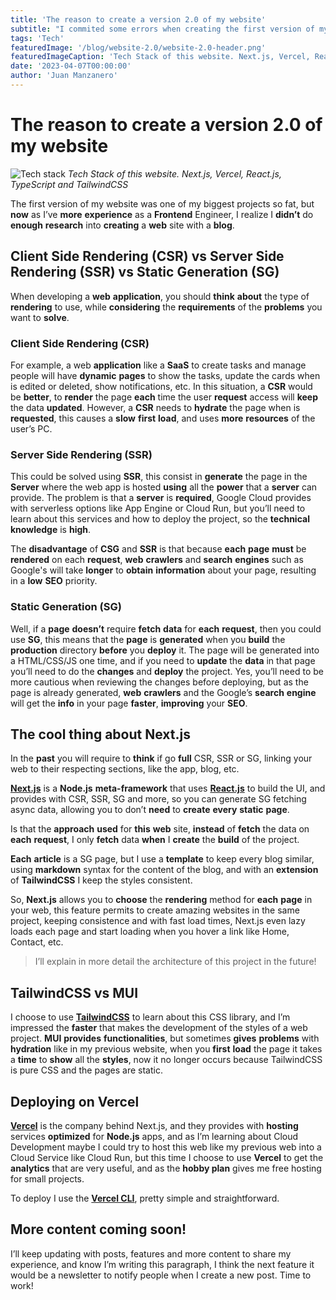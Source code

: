 ```yaml
---
title: 'The reason to create a version 2.0 of my website'
subtitle: "I commited some errors when creating the first version of my website, here I'll share what I've learned."
tags: 'Tech'
featuredImage: '/blog/website-2.0/website-2.0-header.png'
featuredImageCaption: 'Tech Stack of this website. Next.js, Vercel, React.js, TypeScript and TailwindCSS'
date: '2023-04-07T00:00:00'
author: 'Juan Manzanero'
---
```


# The reason to create a version 2.0 of my website

![Tech stack](/blog/website-2.0/website-2.0-header.png)
_Tech Stack of this website. Next.js, Vercel, React.js, TypeScript and TailwindCSS_

<PostData date='April 7, 2023' author='Juan Manzanero' />

The first version of my website was one of my biggest projects so fat, but **now**
as I’ve **more** **experience** as a **Frontend** Engineer, I realize I **didn’t**
do **enough** **research** into **creating** a **web** site with a **blog**.

## Client Side Rendering (CSR) vs Server Side Rendering (SSR) vs Static Generation (SG)

When developing a **web** **application**, you should **think** **about** the type of **rendering** to use, while **considering** the **requirements** of the **problems** you want to **solve**.

### Client Side Rendering (CSR)

For example, a web **application** like a **SaaS** to create tasks and manage people will have **dynamic** **pages** to show the tasks, update the cards when is edited or deleted, show notifications, etc. In this situation, a **CSR** would be **better**, to **render** the page **each** time the user **request** access will **keep** the data **updated**. However, a **CSR** needs to **hydrate** the page when is **requested**, this causes a **slow** **first** **load**, and uses **more** **resources** of the user’s PC.

### Server Side Rendering (SSR)

This could be solved using **SSR**, this consist in **generate** the page in the **Server** where the web app is hosted **using** all the **power** that a **server** can provide. The problem is that a **server** is **required**, Google Cloud provides with serverless options like App Engine or Cloud Run, but you’ll need to learn about this services and how to deploy the project, so the **technical** **knowledge** is **high**.

The **disadvantage** of **CSG** and **SSR** is that because **each** **page** **must** be **rendered** on each **request**, **web** **crawlers** and **search** **engines** such as Google's will take **longer** to **obtain** **information** about your page, resulting in a **low** **SEO** priority.

### Static Generation (SG)

Well, if a **page** **doesn’t** require **fetch** **data** for **each** **request**, then you could use **SG**, this means that the **page** is **generated** when you **build** the **production** directory **before** you **deploy** it. The page will be generated into a HTML/CSS/JS one time, and if you need to **update** the **data** in that page you’ll need to do the **changes** and **deploy** the project. Yes, you’ll need to be more cautious when reviewing the changes before deploying, but as the page is already generated, **web** **crawlers** and the Google’s **search** **engine** will get the **info** in your page **faster**, **improving** your **SEO**.

## The cool thing about Next.js

In the **past** you will require to **think** if go **full** CSR, SSR or SG, linking your web to their respecting sections, like the app, blog, etc.

**[Next.js](https://nextjs.org/)** is a **Node.js** **meta-framework** that uses **[React.js](https://react.dev/)** to build the UI, and provides with CSR, SSR, SG and more, so you can generate SG fetching async data, allowing you to don’t **need** to **create** **every** **static** **page**.

Is that the **approach** **used** for **this** **web** site, **instead** of **fetch** the data on **each** **request**, I only **fetch** data **when** I **create** the **build** of the project.

**Each** **article** is a SG page, but I use a **template** to keep every blog similar, using **markdown** syntax for the content of the blog, and with an **extension** of **TailwindCSS** I keep the styles consistent.

So, **Next.js** allows you to **choose** the **rendering** method for **each** **page** in your web, this feature permits to create amazing websites in the same project, keeping consistence and with fast load times, Next.js even lazy loads each page and start loading when you hover a link like Home, Contact, etc.

> I’ll explain in more detail the architecture of this project in the future!

## TailwindCSS vs MUI

I choose to use **[TailwindCSS](https://tailwindcss.com/)** to learn about this CSS library, and I’m impressed the **faster** that makes the development of the styles of a web project. **MUI** **provides** **functionalities**, but sometimes **gives** **problems** with **hydration** like in my previous website, when you **first** **load** the page it takes a **time** to **show** all the **styles**, now it no longer occurs because TailwindCSS is pure CSS and the pages are static.

## Deploying on Vercel

**[Vercel](https://vercel.com)** is the company behind Next.js, and they provides with **hosting** services **optimized** for **Node.js** apps, and as I’m learning about Cloud Development maybe I could try to host this web like my previous web into a Cloud Service like Cloud Run, but this time I choose to use **Vercel** to get the **analytics** that are very useful, and as the **hobby plan** gives me free hosting for small projects.

To deploy I use the **[Vercel CLI](https://vercel.com/docs/cli)**, pretty simple and straightforward.

## More content coming soon!

I’ll keep updating with posts, features and more content to share my experience, and know I’m writing this paragraph, I think the next feature it would be a newsletter to notify people when I create a new post. Time to work!
